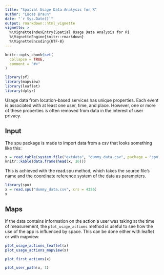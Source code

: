 ```yaml
---
title: "Spatial Usage Data Analysis for R"
author: "Lucas Braun"
date: "`r Sys.Date()`"
output: rmarkdown::html_vignette
vignette: >
  %\VignetteIndexEntry{Spatial Usage Data Analysis for R}
  %\VignetteEngine{knitr::rmarkdown}
  %\VignetteEncoding{UTF-8}
---
```


```r
knitr::opts_chunk$set(
  collapse = TRUE,
  comment = "#>"
)
```

```r
library(sf)
library(mapview)
library(leaflet)
library(dplyr)
```


Usage data from location-based services has unique properties. Each event is associated with at least one user, time, and place. However, one or more of these properties is often removed from data in the interest of user privacy.

## Input

The spu package is made to import data from a csv that looks something like this:

```r
x = read.table(system.file("extdata", "dummy_data.csv", package = "spu"), header = TRUE, sep = ",")
knitr::kable(data.frame(head(x, 10)))
```

This is achieved with the read.spu method, which takes the source file's name and the coordinate reference system of the data as parameters.

```r
library(spu)
x = read.spu("dummy_data.csv", crs = 4326)
x
```

## Maps

If the data contains information on the action a user was taking at the time of measurement, the `plot_usage_actions` method is useful to see how the use of the app is influenced by space. This can be done either with leaflet or with mapview:

```r
plot_usage_actions_leaflet(x)
plot_usage_actions_mapview(x)
```

```r
plot_first_actions(x)
```

```r
plot_user_path(x, 1)
```

